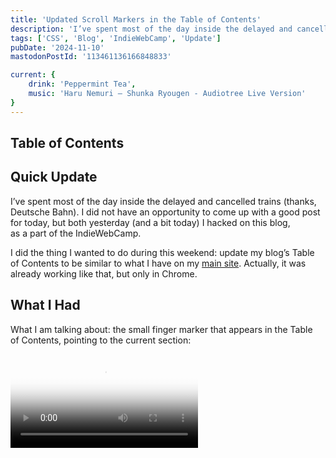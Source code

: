 ```yaml
---
title: 'Updated Scroll Markers in the Table of Contents'
description: 'I’ve spent most of the day inside the delayed and cancelled trains (thanks, Deutsche Bahn). I did not have an opportunity to come up with a good post for today, but both yesterday (and a bit today) I hacked on my blog, as a part of the IndieWebCamp. I did the thing I wanted to do during this weekend: update my blog’s Table of Contents to be similar to what I have on my main site.'
tags: ['CSS', 'Blog', 'IndieWebCamp', 'Update']
pubDate: '2024-11-10'
mastodonPostId: '113461136166848833'

current: {
	drink: 'Peppermint Tea',
	music: 'Haru Nemuri — Shunka Ryougen - Audiotree Live Version'
}
---
```



## Table of Contents

## Quick Update

I’ve spent most of the day inside the delayed and cancelled trains (thanks, Deutsche Bahn). I did not have an opportunity to come up with a good post for today, but both yesterday (and a bit today) I hacked on this blog, as a part of the IndieWebCamp.

I did the thing I wanted to do during this weekend: update my blog’s Table of Contents to be similar to what I have on my [main site](https://kizu.dev/). Actually, it was already working like that, but only in Chrome.

## What I Had

What I am talking about: the small finger marker that appears in the Table of Contents, pointing to the current section:


<Video src={demoVideo} poster={demoPoster} caption="The list marker is replaced with a pointing hand symbol for a ToC item when its section is on the screen." />

Before this update, it worked only in Chrome: I was using a heavily modified variation of [my scroll-driven animations experiment](https://kizu.dev/scroll-driven-animations/#table-ofcontents-with-highlighted-current-sections) for scroll markers.

## The Update

Now — it is all the same, but also works in Firefox and Safari!

All thanks to some JS, delivered via a custom element. This is something I briefly mentioned in [my CSS Day talk](https://www.youtube.com/watch?v=ZC_WS05t2lI): instead of trying to cover the whole technology, like scroll-driven animations, with a polyfill, we can only [ponyfill](https://github.com/sindresorhus/ponyfill) a single technique with a custom element and implement only the missing parts.

This is what I did: the technique requires scroll-driven animations, particularly, `timeline-scope`, which Firefox Nightly does not yet support in its outdated experimental implementation of them.

I used an intersection observer and a window resize event to implement what is missing, while keeping most of the styles intact.

I won’t go into the details of the implementation today. Maybe the code behind it could be polished and published as a package? Maybe, one day. Maybe, not. Let me know.

## The Specs

Interestingly, [Robert Flack](https://github.com/flackr) opened a [CSSWG issue](https://github.com/w3c/csswg-drafts/issues/10720) about scroll-markers as a part of the work they did alongside [Miriam Suzanne](https://www.miriamsuzanne.com/) and [Nicole Sullivan](https://www.stubbornella.org/) on the “carousels” — [“CSS Overflow - Broad Research”](https://css.oddbird.net/overflow/explainer/).

With it, things like that will become _trivial_, and I cannot wait for it to be specified and in the browsers.

